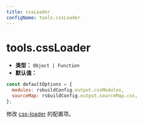 ```yaml
---
title: cssLoader
configName: tools.cssLoader
---
```


# tools.cssLoader

- **类型：** `Object | Function`
- **默认值：**

```js
const defaultOptions = {
  modules: rsbuildConfig.output.cssModules,
  sourceMap: rsbuildConfig.output.sourceMap.css,
};
```

修改 [css-loader](https://github.com/webpack-contrib/css-loader) 的配置项。


<RsbuildConfig configName="tools.cssLoader" />
